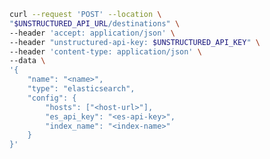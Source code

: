 ```bash REST (Create)
curl --request 'POST' --location \
"$UNSTRUCTURED_API_URL/destinations" \
--header 'accept: application/json' \
--header "unstructured-api-key: $UNSTRUCTURED_API_KEY" \
--header 'content-type: application/json' \
--data \
'{
    "name": "<name>",
    "type": "elasticsearch",
    "config": {
        "hosts": ["<host-url>"],
        "es_api_key": "<es-api-key>",
        "index_name": "<index-name>"
    }
}'
```
